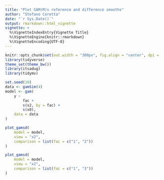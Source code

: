 ```yaml
---
title: "Plot GAM(M)s reference and difference smooths"
author: "Stefano Coretta"
date: "`r Sys.Date()`"
output: rmarkdown::html_vignette
vignette: >
  %\VignetteIndexEntry{Vignette Title}
  %\VignetteEngine{knitr::rmarkdown}
  %\VignetteEncoding{UTF-8}
---
```


```r
knitr::opts_chunk$set(out.width = "300px", fig.align = "center", dpi = 300)
library(tidyverse)
theme_set(theme_bw())
library(itsadug)
library(tidymv)
```

```r
set.seed(10)
data <- gamSim(4)
model <- gam(
    y ~
        fac +
        s(x2, by = fac) +
        s(x0),
    data = data
)
```

```r
plot_gamsd(
    model = model,
    view = "x2",
    comparison = list(fac = c("1", "2"))
)
```

```r
plot_gamsd(
    model = model,
    view = "x2",
    comparison = list(fac = c("1", "3"))
)
```